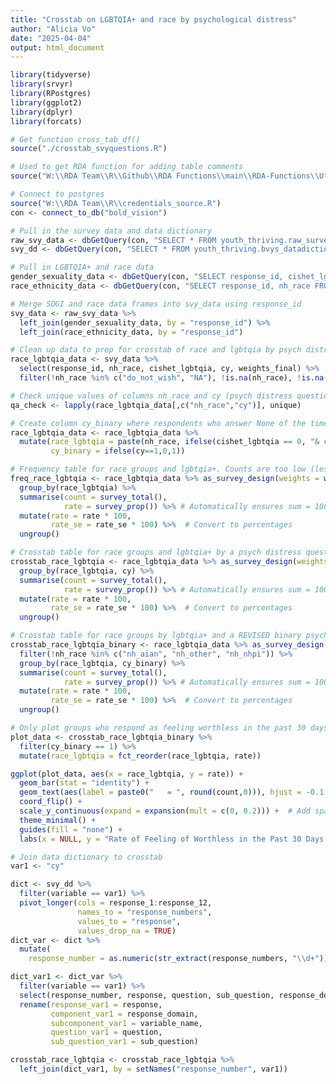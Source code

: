 ```yaml
---
title: "Crosstab on LGBTQIA+ and race by psychological distress"
author: "Alicia Vo"
date: "2025-04-04"
output: html_document
---
```


```r
library(tidyverse)
library(srvyr)
library(RPostgres)
library(ggplot2)
library(dplyr)
library(forcats)

# Get function cross_tab_df()
source("./crosstab_svyquestions.R")

# Used to get RDA function for adding table comments
source("W:\\RDA Team\\R\\Github\\RDA Functions\\main\\RDA-Functions\\Utility_Functions.R")

# Connect to postgres
source("W:\\RDA Team\\R\\credentials_source.R")
con <- connect_to_db("bold_vision")

# Pull in the survey data and data dictionary
raw_svy_data <- dbGetQuery(con, "SELECT * FROM youth_thriving.raw_survey_data")
svy_dd <- dbGetQuery(con, "SELECT * FROM youth_thriving.bvys_datadictionary_2024")

# Pull in LGBTQIA+ and race data
gender_sexuality_data <- dbGetQuery(con, "SELECT response_id, cishet_lgbtqia FROM youth_thriving.gender_sexuality_data")
race_ethnicity_data <- dbGetQuery(con, "SELECT response_id, nh_race FROM youth_thriving.race_ethnicity_data")

# Merge SOGI and race data frames into svy_data using response_id
svy_data <- raw_svy_data %>%
  left_join(gender_sexuality_data, by = "response_id") %>%
  left_join(race_ethnicity_data, by = "response_id") 
```

```r
# Clean up data to prep for crosstab of race and lgbtqia by psych distress
race_lgbtqia_data <- svy_data %>%
  select(response_id, nh_race, cishet_lgbtqia, cy, weights_final) %>%
  filter(!nh_race %in% c("do_not_wish", "NA"), !is.na(nh_race), !is.na(cishet_lgbtqia), !is.na(cy)) 

# Check unique values of columns nh_race and cy (psych distress question)
qa_check <- lapply(race_lgbtqia_data[,c("nh_race","cy")], unique)

# Create column cy_binary where respondents who answer None of the time to a psych distress question are labelled as 0. Otherwise, the respondent is labelled as 1. We're combining responses because the sample sizes are too small.
race_lgbtqia_data <- race_lgbtqia_data %>%
  mutate(race_lgbtqia = paste(nh_race, ifelse(cishet_lgbtqia == 0, "& cisgender heterosexual", "& LGBTQIA+")),
         cy_binary = ifelse(cy==1,0,1))

# Frequency table for race groups and lgbtqia+. Counts are too low (less than 5 respondents) for nh_aian, nh_other, nh_nhpi 
freq_race_lgbtqia <- race_lgbtqia_data %>% as_survey_design(weights = weights_final) %>%
  group_by(race_lgbtqia) %>%
  summarise(count = survey_total(),
            rate = survey_prop()) %>% # Automatically ensures sum = 100%
  mutate(rate = rate * 100,
         rate_se = rate_se * 100) %>%  # Convert to percentages
  ungroup()

# Crosstab table for race groups and lgbtqia+ by a psych distress question.
crosstab_race_lgbtqia <- race_lgbtqia_data %>% as_survey_design(weights = weights_final) %>%
  group_by(race_lgbtqia, cy) %>%
  summarise(count = survey_total(),
            rate = survey_prop()) %>% # Automatically ensures sum = 100%
  mutate(rate = rate * 100,
         rate_se = rate_se * 100) %>%  # Convert to percentages
  ungroup()

# Crosstab table for race groups by lgbtqia+ and a REVISED binary psych distress question.
crosstab_race_lgbtqia_binary <- race_lgbtqia_data %>% as_survey_design(weights = weights_final) %>%
  filter(!nh_race %in% c("nh_aian", "nh_other", "nh_nhpi")) %>%
  group_by(race_lgbtqia, cy_binary) %>%
  summarise(count = survey_total(),
            rate = survey_prop()) %>% # Automatically ensures sum = 100%
  mutate(rate = rate * 100,
         rate_se = rate_se * 100) %>%  # Convert to percentages
  ungroup()
```

```r
# Only plot groups who respond as feeling worthless in the past 30 days and order the bars in descending order
plot_data <- crosstab_race_lgbtqia_binary %>%
  filter(cy_binary == 1) %>%
  mutate(race_lgbtqia = fct_reorder(race_lgbtqia, rate))

ggplot(plot_data, aes(x = race_lgbtqia, y = rate)) +
  geom_bar(stat = "identity") +
  geom_text(aes(label = paste0("   = ", round(count,0))), hjust = -0.1, size = 3) + 
  coord_flip() +
  scale_y_continuous(expand = expansion(mult = c(0, 0.2))) +  # Add space on the right
  theme_minimal() +
  guides(fill = "none") +
  labs(x = NULL, y = "Rate of Feeling of Worthless in the Past 30 Days (%)")
```

```r
# Join data dictionary to crosstab  
var1 <- "cy"

dict <- svy_dd %>%
  filter(variable == var1) %>%
  pivot_longer(cols = response_1:response_12,
               names_to = "response_numbers",
               values_to = "response",
               values_drop_na = TRUE)
dict_var <- dict %>%
  mutate(
    response_number = as.numeric(str_extract(response_numbers, "\\d+")))  # Extract the number and convert to numeric

dict_var1 <- dict_var %>%
  filter(variable == var1) %>%
  select(response_number, response, question, sub_question, response_domain, variable_name) %>%
  rename(response_var1 = response,
         component_var1 = response_domain,
         subcomponent_var1 = variable_name,
         question_var1 = question,
         sub_question_var1 = sub_question)

crosstab_race_lgbtqia <- crosstab_race_lgbtqia %>%
  left_join(dict_var1, by = setNames("response_number", var1))
```
